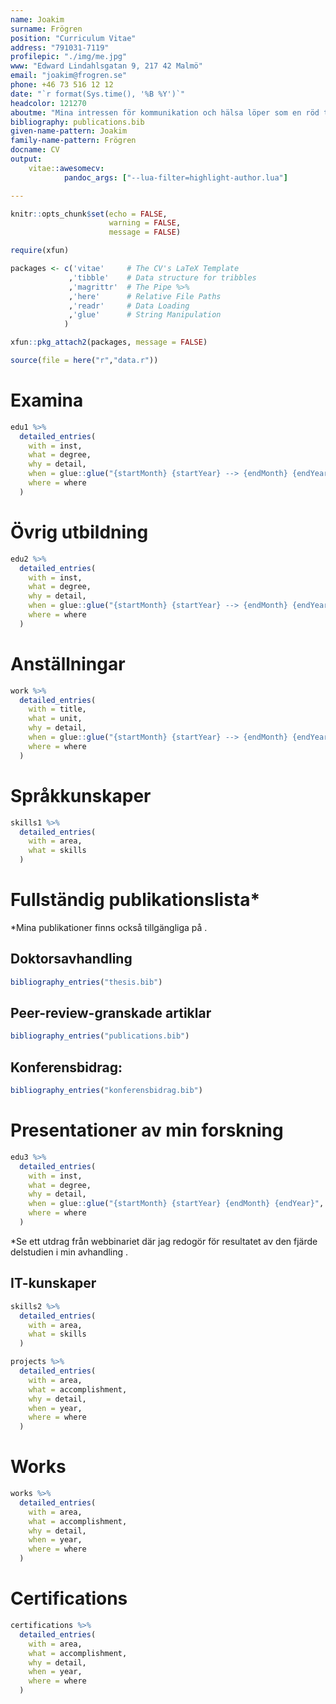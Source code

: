 ```yaml
---
name: Joakim
surname: Frögren
position: "Curriculum Vitae"
address: "791031-7119"
profilepic: "./img/me.jpg"
www: "Edward Lindahlsgatan 9, 217 42 Malmö"
email: "joakim@frogren.se"
phone: +46 73 516 12 12
date: "`r format(Sys.time(), '%B %Y')`"
headcolor: 121270
aboutme: "Mina intressen för kommunikation och hälsa löper som en röd tråd genom mina studie- och yrkesval. Erfarenheterna jag bär med mig har också format mig till en god pedagog med tålamod och förståelse för människors olika förutsättningar. Efter erlagd doktorsexamen och en tids uppehåll från akademin, är jag nu redo att ta nästa steg i min akademiska karriär."
bibliography: publications.bib
given-name-pattern: Joakim
family-name-pattern: Frögren
docname: CV
output: 
    vitae::awesomecv:
            pandoc_args: ["--lua-filter=highlight-author.lua"]

---
```


```r
knitr::opts_chunk$set(echo = FALSE,
                      warning = FALSE,
                      message = FALSE)

require(xfun)

packages <- c('vitae'     # The CV's LaTeX Template
             ,'tibble'    # Data structure for tribbles
             ,'magrittr'  # The Pipe %>%
             ,'here'      # Relative File Paths
             ,'readr'     # Data Loading
             ,'glue'      # String Manipulation
            )

xfun::pkg_attach2(packages, message = FALSE)

source(file = here("r","data.r"))

```

# Examina

```r

edu1 %>%
  detailed_entries(
    with = inst,
    what = degree,
    why = detail,
    when = glue::glue("{startMonth} {startYear} --> {endMonth} {endYear}",.na = ""),
    where = where
  )

```

# Övrig utbildning

```r

edu2 %>%
  detailed_entries(
    with = inst,
    what = degree,
    why = detail,
    when = glue::glue("{startMonth} {startYear} --> {endMonth} {endYear}",.na = ""),
    where = where
  )

```

# Anställningar
```r

work %>%
  detailed_entries(
    with = title,
    what = unit,
    why = detail,
    when = glue::glue("{startMonth} {startYear} --> {endMonth} {endYear}",.na = ""),
    where = where
  )

```


# Språkkunskaper

```r

skills1 %>%
  detailed_entries(
    with = area,
    what = skills
  )

```

# Fullständig publikationslista*
\scriptsize
*Mina publikationer finns också tillgängliga på [\textcolor{red}{min Google Scholar-profil}](https://scholar.google.com/citations?user=KMitoLwAAAAJ&hl=en).
\normalsize



\vspace{4mm}

## Doktorsavhandling

```r
bibliography_entries("thesis.bib") 

``` 

\vspace{4mm}

## Peer-review-granskade artiklar

```r
bibliography_entries("publications.bib") 

``` 

\vspace{4mm}

## Konferensbidrag:

```r
bibliography_entries("konferensbidrag.bib") 

``` 

\vspace{4mm}

# Presentationer av min forskning

```r

edu3 %>%
  detailed_entries(
    with = inst,
    what = degree,
    why = detail,
    when = glue::glue("{startMonth} {startYear} {endMonth} {endYear}",.na = ""),
    where = where
  )

```

\vspace{3mm}

\scriptsize
*Se ett utdrag från webbinariet där jag redogör för resultatet av den fjärde delstudien i min avhandling [\textcolor{red}{på YouTube}](https://www.youtube.com/watch?v=z5JId15gq9w&t=25m21s).
\normalsize

\vspace{5mm}

## IT-kunskaper

```r

skills2 %>%
  detailed_entries(
    with = area,
    what = skills
  )

```

```r

projects %>%
  detailed_entries(
    with = area,
    what = accomplishment,
    why = detail,
    when = year,
    where = where
  )

```

# Works

```r

works %>%
  detailed_entries(
    with = area,
    what = accomplishment,
    why = detail,
    when = year,
    where = where
  )

```



\pagebreak

# Certifications

```r

certifications %>%
  detailed_entries(
    with = area,
    what = accomplishment,
    why = detail,
    when = year,
    where = where
  )

```
